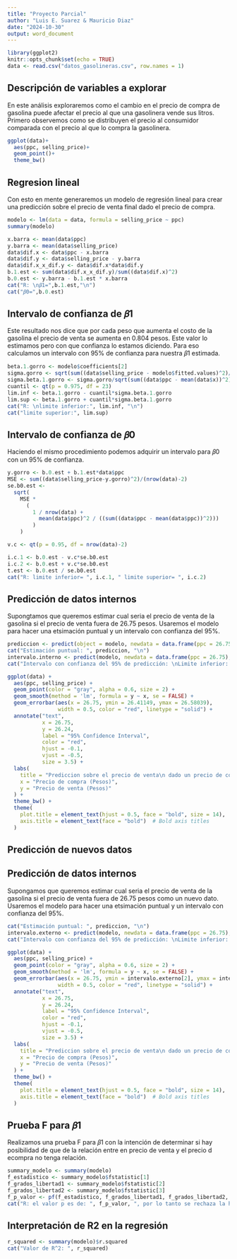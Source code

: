 ---
title: "Proyecto Parcial"
author: "Luis E. Suarez & Mauricio Diaz"
date: "2024-10-30"
output: word_document
---

```{r setup, include=FALSE}
library(ggplot2)
knitr::opts_chunk$set(echo = TRUE)
data <- read.csv("datos_gasolineras.csv", row.names = 1)

```

## Descripción de variables a explorar
En este análisis exploraremos como el cambio en el precio de compra de gasolina puede afectar el precio al que una gasolinera vende sus litros.
Primero observemos como se distribuyen el precio al consumidor comparada con el precio al que lo compra la gasolinera.

```{r grafica, echo = TRUE}
ggplot(data)+
  aes(ppc, selling_price)+
  geom_point()+
  theme_bw()
```



## Regresion lineal

Con esto en mente generaremos un modelo de regresión lineal para crear una predicción sobre el precio de venta final dado el precio de compra.

```{r modelo, include = TRUE}
modelo <- lm(data = data, formula = selling_price ~ ppc)
summary(modelo)
```


```{r regresion, echo = TRUE}
x.barra <- mean(data$ppc)
y.barra <- mean(data$selling_price)
data$dif.x <- data$ppc - x.barra
data$dif.y <- data$selling_price - y.barra
data$dif.x_x_dif.y <- data$dif.x*data$dif.y
b.1.est <- sum(data$dif.x_x_dif.y)/sum((data$dif.x)^2)
b.0.est <- y.barra - b.1.est * x.barra
cat("R: \n𝛽1=",b.1.est,"\n")
cat("𝛽0=",b.0.est)
```
## Intervalo de confianza de 𝛽1

Este resultado nos dice que por cada peso que aumenta el costo de la gasolina el precio de venta se aumenta en 0.804 pesos. Este valor lo estimamos pero con que confianza lo estamos diciendo. Para eso calculamos un intervalo con 95% de confianza para nuestra 𝛽1 estimada.

```{r confianza 𝛽1, include=TRUE}
beta.1.gorro <- modelo$coefficients[2]
sigma.gorro <- sqrt(sum((data$selling_price - modelo$fitted.values)^2)/(23))
sigma.beta.1.gorro <- sigma.gorro/sqrt(sum((data$ppc - mean(data$x))^2))
cuantil <- qt(p = 0.975, df = 23)
lim.inf <- beta.1.gorro - cuantil*sigma.beta.1.gorro
lim.sup <- beta.1.gorro + cuantil*sigma.beta.1.gorro
cat("R: \nlimite inferior:", lim.inf, "\n")
cat("limite superior:", lim.sup)
```
## Intervalo de confianza de 𝛽0
Haciendo el mismo procedimiento podemos adquirir un intervalo para 𝛽0 con un 95% de confianza.
```{r confianza 𝛽0, include=TRUE}
y.gorro <- b.0.est + b.1.est*data$ppc
MSE <- sum((data$selling_price-y.gorro)^2)/(nrow(data)-2)
se.b0.est <- 
  sqrt(
    MSE * 
      (
        1 / nrow(data) + 
          mean(data$ppc)^2 / ((sum((data$ppc - mean(data$ppc))^2)))
        )
    )

v.c <- qt(p = 0.95, df = nrow(data)-2)

i.c.1 <- b.0.est - v.c*se.b0.est
i.c.2 <- b.0.est + v.c*se.b0.est
t.est <- b.0.est / se.b0.est
cat("R: limite inferior= ", i.c.1, " limite superior= ", i.c.2)
```
## Predicción de datos internos
Supongtamos que queremos estimar cual seria el precio de venta de la gasolina si el precio de venta fuera de 26.75 pesos. Usaremos el modelo para hacer una etsimación puntual y un intervalo con confianza del 95%.

```{r prediccion interna, include=TRUE}
prediccion <- predict(object = modelo, newdata = data.frame(ppc = 26.75))
cat("Estimación puntual: ", prediccion, "\n")
intervalo.interno <- predict(modelo, newdata = data.frame(ppc = 26.75), interval = "confidence", level = 0.95)
cat("Intervalo con confianza del 95% de predicción: \nLimite inferior: ", intervalo.interno[2], " Limite superior: ", intervalo.interno[3])
```
```{r grafica intervalo interno, echo = TRUE}
ggplot(data) +
  aes(ppc, selling_price) +
  geom_point(color = "gray", alpha = 0.6, size = 2) +
  geom_smooth(method = 'lm', formula = y ~ x, se = FALSE) +
  geom_errorbar(aes(x = 26.75, ymin = 26.41149, ymax = 26.58039), 
                width = 0.5, color = "red", linetype = "solid") +
  annotate("text", 
           x = 26.75, 
           y = 26.24, 
           label = "95% Confidence Interval", 
           color = "red", 
           hjust = -0.1, 
           vjust = -0.5, 
           size = 3.5) +
  labs(
    title = "Prediccion sobre el precio de venta\n dado un precio de compra",
    x = "Precio de compra (Pesos)",
    y = "Precio de venta (Pesos)"
  ) +
  theme_bw() +
  theme(
    plot.title = element_text(hjust = 0.5, face = "bold", size = 14),  # Center and bold title
    axis.title = element_text(face = "bold")  # Bold axis titles
  )


```

## Predicción de nuevos datos
## Predicción de datos internos
Supongamos que queremos estimar cual seria el precio de venta de la gasolina si el precio de venta fuera de 26.75 pesos como un nuevo dato. Usaremos el modelo para hacer una etsimación puntual y un intervalo con confianza del 95%.

```{r prediccion externa, include=TRUE}
cat("Estimación puntual: ", prediccion, "\n")
intervalo.externo <- predict(modelo, newdata = data.frame(ppc = 26.75), interval = "prediction", level = 0.95)
cat("Intervalo con confianza del 95% de predicción: \nLimite inferior: ", intervalo.externo[2], " Limite superior: ", intervalo.externo[3])
```

```{r grafica intervalo externo, echo = TRUE}
ggplot(data) +
  aes(ppc, selling_price) +
  geom_point(color = "gray", alpha = 0.6, size = 2) +
  geom_smooth(method = 'lm', formula = y ~ x, se = FALSE) +
  geom_errorbar(aes(x = 26.75, ymin = intervalo.externo[2], ymax = intervalo.externo[3]), 
                width = 0.5, color = "red", linetype = "solid") +
  annotate("text", 
           x = 26.75, 
           y = 26.24, 
           label = "95% Confidence Interval", 
           color = "red", 
           hjust = -0.1, 
           vjust = -0.5, 
           size = 3.5) +
  labs(
    title = "Prediccion sobre el precio de venta\n dado un precio de compra nuevo",
    x = "Precio de compra (Pesos)",
    y = "Precio de venta (Pesos)"
  ) +
  theme_bw() +
  theme(
    plot.title = element_text(hjust = 0.5, face = "bold", size = 14),  # Center and bold title
    axis.title = element_text(face = "bold")  # Bold axis titles
  )
```
## Prueba F para 𝛽1
Realizamos una prueba F para 𝛽1 con la intención de determinar si hay posibilidad de que de la relación entre en precio de venta y el precio d ecompra no tenga relación.
```{r prueba F, include=TRUE}
summary_modelo <- summary(modelo)
f_estadistico <- summary_modelo$fstatistic[1]
f_grados_libertad1 <- summary_modelo$fstatistic[2]
f_grados_libertad2 <- summary_modelo$fstatistic[3]
f_p_valor <- pf(f_estadistico, f_grados_libertad1, f_grados_libertad2, lower.tail = FALSE)
cat("R: el valor p es de: ", f_p_valor, ", por lo tanto se rechaza la hipotesis de 𝛽1=0 con 95% de confianza.")
```

## Interpretación de R2 en la regresión
```{r analisis de R, include =TRUE}
r_squared <- summary(modelo)$r.squared
cat("Valor de R^2: ", r_squared)
```

